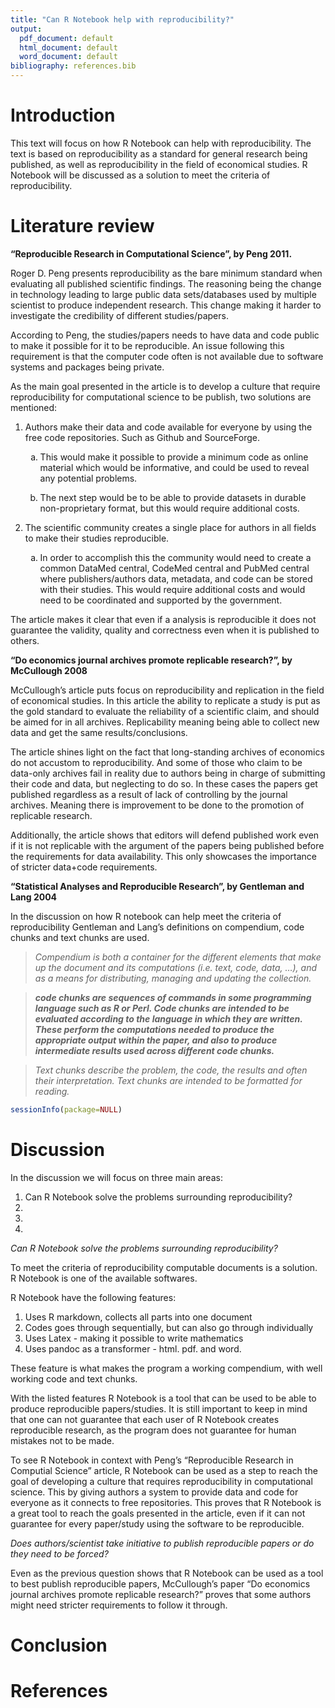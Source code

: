 ```yaml
---
title: "Can R Notebook help with reproducibility?"
output:
  pdf_document: default
  html_document: default
  word_document: default
bibliography: references.bib
---
```


# Introduction

This text will focus on how R Notebook can help with reproducibility. The text is based on reproducibility as a standard for general research being published, as well as reproducibility in the field of economical studies. R Notebook will be discussed as a solution to meet the criteria of reproducibility.

# Literature review

**"Reproducible Research in Computational Science", by Peng 2011.**

Roger D. Peng presents reproducibility as the bare minimum standard when evaluating all published scientific findings. The reasoning being the change in technology leading to large public data sets/databases used by multiple scientist to produce independent research. This change making it harder to investigate the credibility of different studies/papers.

According to Peng, the studies/papers needs to have data and code public to make it possible for it to be reproducible. An issue following this requirement is that the computer code often is not available due to software systems and packages being private.

As the main goal presented in the article is to develop a culture that require reproducibility for computational science to be publish, two solutions are mentioned:

1.  Authors make their data and code available for everyone by using the free code repositories. Such as Github and SourceForge.

    a.  This would make it possible to provide a minimum code as online material which would be informative, and could be used to reveal any potential problems.

    b.  The next step would be to be able to provide datasets in durable non-proprietary format, but this would require additional costs.\

2.  The scientific community creates a single place for authors in all fields to make their studies reproducible.

    a.  In order to accomplish this the community would need to create a common DataMed central, CodeMed central and PubMed central where publishers/authors data, metadata, and code can be stored with their studies. This would require additional costs and would need to be coordinated and supported by the government.

The article makes it clear that even if a analysis is reproducible it does not guarantee the validity, quality and correctness even when it is published to others.

**"Do economics journal archives promote replicable research?", by McCullough 2008**

McCullough's article puts focus on reproducibility and replication in the field of economical studies. In this article the ability to replicate a study is put as the gold standard to evaluate the reliability of a scientific claim, and should be aimed for in all archives. Replicability meaning being able to collect new data and get the same results/conclusions.

The article shines light on the fact that long-standing archives of economics do not accustom to reproducibility. And some of those who claim to be data-only archives fail in reality due to authors being in charge of submitting their code and data, but neglecting to do so. In these cases the papers get published regardless as a result of lack of controlling by the journal archives. Meaning there is improvement to be done to the promotion of replicable research.

Additionally, the article shows that editors will defend published work even if it is not replicable with the argument of the papers being published before the requirements for data availability. This only showcases the importance of stricter data+code requirements.

**"Statistical Analyses and Reproducible Research", by Gentleman and Lang 2004**

In the discussion on how R notebook can help meet the criteria of reproducibility Gentleman and Lang's definitions on compendium, code chunks and text chunks are used.

> *Compendium is both a container for the different elements that make up the document and its computations (i.e. text, code, data, ...), and as a means for distributing, managing and updating the collection.*

> ***code chunks are sequences of commands in some programming language such as R or Perl. Code chunks are intended to be evaluated according to the language in which they are written. These perform the computations needed to produce the appropriate output within the paper, and also to produce intermediate results used across different code chunks.***

> *Text chunks describe the problem, the code, the results and often their interpretation. Text chunks are intended to be formatted for reading.*

```r
sessionInfo(package=NULL)
```

# Discussion

In the discussion we will focus on three main areas:

1.  Can R Notebook solve the problems surrounding reproducibility?
2.  
3.  
4.  

*Can R Notebook solve the problems surrounding reproducibility?*

To meet the criteria of reproducibility computable documents is a solution. R Notebook is one of the available softwares.

R Notebook have the following features:

1.  Uses R markdown, collects all parts into one document
2.  Codes goes through sequentially, but can also go through individually
3.  Uses Latex - making it possible to write mathematics
4.  Uses pandoc as a transformer - html. pdf. and word.

These feature is what makes the program a working compendium, with well working code and text chunks.

With the listed features R Notebook is a tool that can be used to be able to produce reproducible papers/studies. It is still important to keep in mind that one can not guarantee that each user of R Notebook creates reproducible research, as the program does not guarantee for human mistakes not to be made.

To see R Notebook in context with Peng's "Reproducible Research in Computial Science" article, R Notebook can be used as a step to reach the goal of developing a culture that requires reproducibility in computational science. This by giving authors a system to provide data and code for everyone as it connects to free repositories. This proves that R Notebook is a great tool to reach the goals presented in the article, even if it can not guarantee for every paper/study using the software to be reproducible.

*Does authors/scientist take initiative to publish reproducible papers or do they need to be forced?*

Even as the previous question shows that R Notebook can be used as a tool to best publish reproducible papers, McCullough's paper "Do economics journal archives promote replicable research?" proves that some authors might need stricter requirements to follow it through.

# Conclusion

# References

